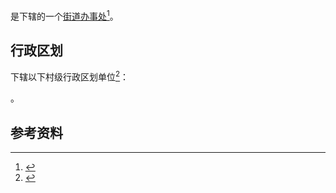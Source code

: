 {{中国乡级行政区|41/16/21/003/000}}

'''{{PAGENAMEBASE}}'''是{{PRC admin/fullname|41/16/21/003/000|3}}下辖的一个[[街道办事处|街道办事处]]<ref>{{PRC admin/ref sgc|{{PRC admin/parent|41/16/21/003/000}}}}</ref>。

== 行政区划 ==
{{PAGENAMEBASE}}下辖以下村级行政区划单位<ref>{{PRC admin/ref sgc|41/16/21/003/000}}</ref>：

{{PRC admin/children|41/16/21/003/000}}。

== 参考资料 ==
{{reflist}}

{{河南行政区划小作品}}
{{PRC admin/navcat|41/16/21/003/000}}